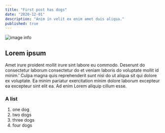 ```yaml
---
title: "First post has dogs"
date: "2020-12-01"
description: "Anim in velit ex enim amet duis aliqua."
published: true
---
```


![image info](./image.jpeg)

## Lorem ipsum

Amet irure proident mollit irure sint labore eu commodo. 
Deserunt do consectetur laborum consectetur do et veniam laboris do voluptate mollit id minim.'
Culpa magna quis reprehenderit sunt nisi do ut aliqua sit qui dolore ex voluptate. Ea minim pariatur exercitation minim dolore laborum excepteur ea excepteur sint elit ea. Ad enim Lorem aliquip cillum esse.

### A list
1.  one dog
2.  two dogs
3.  three dogs
4.  four dogs
